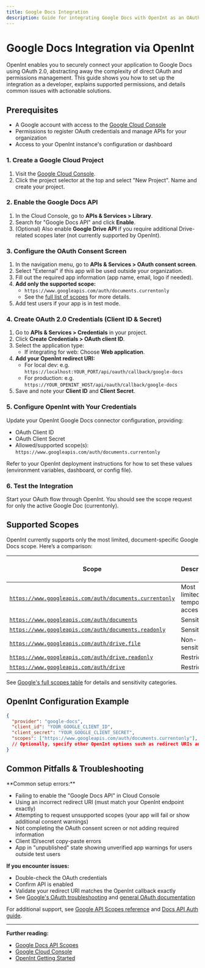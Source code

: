 ```yaml
---
title: Google Docs Integration
description: Guide for integrating Google Docs with OpenInt as an OAuth2 provider.
---
```


# Google Docs Integration via OpenInt

OpenInt enables you to securely connect your application to Google Docs using OAuth 2.0, abstracting away the complexity of direct OAuth and permissions management. This guide shows you how to set up the integration as a developer, explains supported permissions, and details common issues with actionable solutions.

## Prerequisites

- A Google account with access to the [Google Cloud Console](https://console.cloud.google.com/)
- Permissions to register OAuth credentials and manage APIs for your organization
- Access to your OpenInt instance's configuration or dashboard

<Steps>

### 1. Create a Google Cloud Project

1. Visit the [Google Cloud Console](https://console.cloud.google.com/).
2. Click the project selector at the top and select "New Project". Name and create your project.

### 2. Enable the Google Docs API

1. In the Cloud Console, go to **APIs & Services > Library**.
2. Search for "Google Docs API" and click **Enable**.
3. (Optional) Also enable **Google Drive API** if you require additional Drive-related scopes later (not currently supported by OpenInt).

### 3. Configure the OAuth Consent Screen

1. In the navigation menu, go to **APIs & Services > OAuth consent screen**.
2. Select "External" if this app will be used outside your organization.
3. Fill out the required app information (app name, email, logo if needed).
4. **Add only the supported scope:**
   - `https://www.googleapis.com/auth/documents.currentonly`
   - See the [full list of scopes](https://developers.google.com/workspace/docs/api/auth#docs-scopes) for more details.
5. Add test users if your app is in test mode.

### 4. Create OAuth 2.0 Credentials (Client ID & Secret)

1. Go to **APIs & Services > Credentials** in your project.
2. Click **Create Credentials > OAuth client ID**.
3. Select the application type:
   - If integrating for web: Choose **Web application**.
4. **Add your OpenInt redirect URI:**
   - For local dev: e.g. `https://localhost:YOUR_PORT/api/oauth/callback/google-docs`
   - For production: e.g. `https://YOUR_OPENINT_HOST/api/oauth/callback/google-docs`
5. Save and note your **Client ID** and **Client Secret**.

### 5. Configure OpenInt with Your Credentials

Update your OpenInt Google Docs connector configuration, providing:

- OAuth Client ID
- OAuth Client Secret
- Allowed/supported scope(s): `https://www.googleapis.com/auth/documents.currentonly`

Refer to your OpenInt deployment instructions for how to set these values (environment variables, dashboard, or config file).

### 6. Test the Integration

Start your OAuth flow through OpenInt. You should see the scope request for only the active Google Doc (currentonly).

</Steps>

## Supported Scopes

OpenInt currently supports only the most limited, document-specific Google Docs scope. Here’s a comparison:

| Scope | Description | Sensitivity | Supported by OpenInt |
|-------|-------------|-------------|:-------------------:|
| [`https://www.googleapis.com/auth/documents.currentonly`](https://developers.google.com/workspace/docs/api/auth#docs-scopes) | <Tooltip text="Provides access only to the currently open Google Doc (as used by Docs add-ons).">Most limited, for temporary access.</Tooltip> | Least | ✅ |
| [`https://www.googleapis.com/auth/documents`](https://developers.google.com/workspace/docs/api/auth#docs-scopes) | <Tooltip text="Full read/write access to all Google Docs documents.">Sensitive</Tooltip> | Sensitive | ❌ |
| [`https://www.googleapis.com/auth/documents.readonly`](https://developers.google.com/workspace/docs/api/auth#docs-scopes) | <Tooltip text="Read-only access to all Docs documents.">Sensitive</Tooltip> | Sensitive | ❌ |
| [`https://www.googleapis.com/auth/drive.file`](https://developers.google.com/workspace/docs/api/auth#docs-scopes) | <Tooltip text="Access Docs files the app created or was granted access to.">Non-sensitive</Tooltip> | Non-sensitive | ❌ |
| [`https://www.googleapis.com/auth/drive.readonly`](https://developers.google.com/workspace/docs/api/auth#docs-scopes) | <Tooltip text="Read-only to all Drive files (including Docs).">Restricted</Tooltip> | Restricted | ❌ |
| [`https://www.googleapis.com/auth/drive`](https://developers.google.com/workspace/docs/api/auth#docs-scopes) | <Tooltip text="Full read/write to all Drive files (including Docs).">Restricted</Tooltip> | Restricted | ❌ |

See [Google's full scopes table](https://developers.google.com/workspace/docs/api/auth#docs-scopes) for details and sensitivity categories.

## OpenInt Configuration Example

```json title="Example connector entry (TypeScript pseudocode)"
{
  "provider": "google-docs",
  "client_id": "YOUR_GOOGLE_CLIENT_ID",
  "client_secret": "YOUR_GOOGLE_CLIENT_SECRET",
  "scopes": ["https://www.googleapis.com/auth/documents.currentonly"],
  // Optionally, specify other OpenInt options such as redirect URIs and token endpoints
}
```

## Common Pitfalls & Troubleshooting

<Callout type="warning">
**Common setup errors:**

- Failing to enable the "Google Docs API" in Cloud Console
- Using an incorrect redirect URI (must match your OpenInt endpoint exactly)
- Attempting to request unsupported scopes (your app will fail or show additional consent warnings)
- Not completing the OAuth consent screen or not adding required information
- Client ID/secret copy-paste errors
- App in "unpublished" state showing unverified app warnings for users outside test users
</Callout>

**If you encounter issues:**
- Double-check the OAuth credentials
- Confirm API is enabled
- Validate your redirect URI matches the OpenInt callback exactly
- See [Google's OAuth troubleshooting](https://developers.google.com/identity/sign-in/web/troubleshooting) and [general OAuth documentation](https://developers.google.com/identity/protocols/oauth2)

For additional support, see [Google API Scopes reference](https://developers.google.com/identity/protocols/oauth2/scopes) and [Docs API Auth guide](https://developers.google.com/workspace/docs/api/auth).

---

**Further reading:**

- [Google Docs API Scopes](https://developers.google.com/workspace/docs/api/auth)
- [Google Cloud Console](https://console.cloud.google.com/)
- [OpenInt Getting Started](../getting-started/quickstart.mdx)
